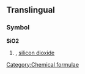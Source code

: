 ==Translingual==

===Symbol===
'''SiO2'''

# {{inorganic compound}} {{alternative spelling of|[[SiO₂]]|nodot=1}}, [[silicon dioxide]]

[[Category:Chemical formulae]]